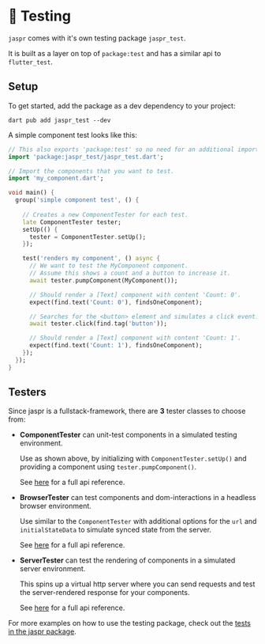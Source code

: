 # 🧪 Testing

`jaspr` comes with it's own testing package `jaspr_test`. 

It is built as a layer on top of `package:test` and has a similar api to `flutter_test`.

## Setup

To get started, add the package as a dev dependency to your project:
```shell
dart pub add jaspr_test --dev
```

A simple component test looks like this:

```dart
// This also exports 'package:test' so no need for an additional import.
import 'package:jaspr_test/jaspr_test.dart';

// Import the components that you want to test.
import 'my_component.dart';

void main() {
  group('simple component test', () {
    
    // Creates a new ComponentTester for each test.
    late ComponentTester tester;
    setUp(() {
      tester = ComponentTester.setUp();
    });

    test('renders my component', () async {
      // We want to test the MyComponent component.
      // Assume this shows a count and a button to increase it.
      await tester.pumpComponent(MyComponent());

      // Should render a [Text] component with content 'Count: 0'.
      expect(find.text('Count: 0'), findsOneComponent);

      // Searches for the <button> element and simulates a click event.
      await tester.click(find.tag('button'));

      // Should render a [Text] component with content 'Count: 1'.
      expect(find.text('Count: 1'), findsOneComponent);
    });
  });
}
```

## Testers

Since jaspr is a fullstack-framework, there are **3** tester classes to choose from:

- **ComponentTester** can unit-test components in a simulated testing environment.
  
  Use as shown above, by initializing with `ComponentTester.setUp()` and providing a component
  using `tester.pumpComponent()`.
  
  See [here](https://pub.dev/documentation/jaspr_test/latest/server_test/ComponentTester-class.html) for a full api reference.
  
- **BrowserTester** can test components and dom-interactions in a headless browser environment.
  
  Use similar to the `ComponentTester` with additional options for the `url` and `initialStateData` to
  simulate synced state from the server.
  
  See [here](https://pub.dev/documentation/jaspr_test/latest/browser_test/BrowserTester-class.html) for a full api reference.
  
- **ServerTester** can test the rendering of components in a simulated server environment.
    
  This spins up a virtual http server where you can send requests and test the server-rendered response
  for your components.
  
  See [here](https://pub.dev/documentation/jaspr_test/latest/server_test/ServerTester-class.html) for a full api reference.


For more examples on how to use the testing package, check out the [tests in the jaspr package](https://github.com/schultek/jaspr/tree/main/packages/jaspr/test).

